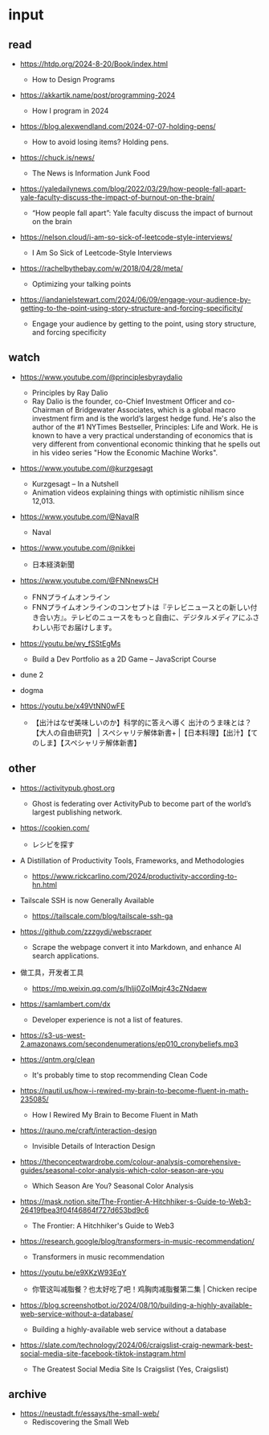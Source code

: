 # input

## read

- https://htdp.org/2024-8-20/Book/index.html

  - How to Design Programs

- https://akkartik.name/post/programming-2024

  - How I program in 2024

- https://blog.alexwendland.com/2024-07-07-holding-pens/

  - How to avoid losing items? Holding pens.

- https://chuck.is/news/

  - The News is Information Junk Food

- https://yaledailynews.com/blog/2022/03/29/how-people-fall-apart-yale-faculty-discuss-the-impact-of-burnout-on-the-brain/

  - “How people fall apart”: Yale faculty discuss the impact of burnout on the brain

- https://nelson.cloud/i-am-so-sick-of-leetcode-style-interviews/

  - I Am So Sick of Leetcode-Style Interviews

- https://rachelbythebay.com/w/2018/04/28/meta/
  - Optimizing your talking points
- https://iandanielstewart.com/2024/06/09/engage-your-audience-by-getting-to-the-point-using-story-structure-and-forcing-specificity/

  - Engage your audience by getting to the point, using story structure, and forcing specificity

## watch

- https://www.youtube.com/@principlesbyraydalio

  - Principles by Ray Dalio
  - Ray Dalio is the founder, co-Chief Investment Officer and co-Chairman of Bridgewater Associates, which is a global macro investment firm and is the world’s largest hedge fund. He's also the author of the #1 NYTimes Bestseller, Principles: Life and Work. He is known to have a very practical understanding of economics that is very different from conventional economic thinking that he spells out in his video series "How the Economic Machine Works".

- https://www.youtube.com/@kurzgesagt

  - Kurzgesagt – In a Nutshell
  - Animation videos explaining things with optimistic nihilism since 12,013.

- https://www.youtube.com/@NavalR

  - Naval

- https://www.youtube.com/@nikkei

  - 日本経済新聞

- https://www.youtube.com/@FNNnewsCH

  - FNNプライムオンライン
  - FNNプライムオンラインのコンセプトは『テレビニュースとの新しい付き合い方』。テレビのニュースをもっと自由に、デジタルメディアにふさわしい形でお届けします。

- https://youtu.be/wy_fSStEgMs

  - Build a Dev Portfolio as a 2D Game – JavaScript Course

- dune 2

- dogma

- https://youtu.be/x49VtNN0wFE

  - 【出汁はなぜ美味しいのか】科学的に答えへ導く 出汁のうま味とは？【大人の自由研究】 | スペシャリテ解体新書+ |【日本料理】【出汁】【てのしま】【スペシャリテ解体新書】

## other

- https://activitypub.ghost.org
  - Ghost is federating over ActivityPub to become part of the world’s largest publishing network.
- https://cookien.com/
  - レシピを探す
- A Distillation of Productivity Tools, Frameworks, and Methodologies
  - https://www.rickcarlino.com/2024/productivity-according-to-hn.html
- Tailscale SSH is now Generally Available
  - https://tailscale.com/blog/tailscale-ssh-ga
- https://github.com/zzzgydi/webscraper
  - Scrape the webpage convert it into Markdown, and enhance AI search applications.
- 做工具，开发者工具
  - https://mp.weixin.qq.com/s/lhlji0ZolMqjr43cZNdaew
- https://samlambert.com/dx
  - Developer experience is not a list of features.
- https://s3-us-west-2.amazonaws.com/secondenumerations/ep010_cronybeliefs.mp3
- https://qntm.org/clean
  - It's probably time to stop recommending Clean Code
- https://nautil.us/how-i-rewired-my-brain-to-become-fluent-in-math-235085/
  - How I Rewired My Brain to Become Fluent in Math
- https://rauno.me/craft/interaction-design

  - Invisible Details of Interaction Design

- https://theconceptwardrobe.com/colour-analysis-comprehensive-guides/seasonal-color-analysis-which-color-season-are-you

  - Which Season Are You? Seasonal Color Analysis

- https://mask.notion.site/The-Frontier-A-Hitchhiker-s-Guide-to-Web3-26419fbea3f04f46864f727d653bd9c6

  - The Frontier: A Hitchhiker's Guide to Web3

- https://research.google/blog/transformers-in-music-recommendation/
  - Transformers in music recommendation
- https://youtu.be/e9XKzW93EqY
  - 你管这叫减脂餐？也太好吃了吧！鸡胸肉减脂餐第二集 | Chicken recipe
- https://blog.screenshotbot.io/2024/08/10/building-a-highly-available-web-service-without-a-database/

  - Building a highly-available web service without a database

- https://slate.com/technology/2024/06/craigslist-craig-newmark-best-social-media-site-facebook-tiktok-instagram.html
  - The Greatest Social Media Site Is Craigslist (Yes, Craigslist)

## archive

- https://neustadt.fr/essays/the-small-web/
  - Rediscovering the Small Web

